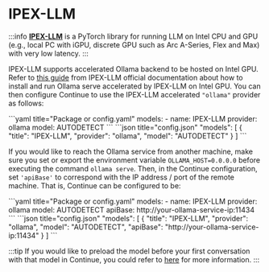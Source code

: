 
# IPEX-LLM

:::info
[**IPEX-LLM**](https://github.com/intel-analytics/ipex-llm) is a PyTorch library for running LLM on Intel CPU and GPU (e.g., local PC with iGPU, discrete GPU such as Arc A-Series, Flex and Max) with very low latency.
:::

IPEX-LLM supports accelerated Ollama backend to be hosted on Intel GPU. Refer to [this guide](https://ipex-llm.readthedocs.io/en/latest/doc/LLM/Quickstart/ollama_quickstart.html) from IPEX-LLM official documentation about how to install and run Ollama serve accelerated by IPEX-LLM on Intel GPU. You can then configure Continue to use the IPEX-LLM accelerated `"ollama"` provider as follows:

<Tabs groupId="config-example">
  <TabItem value="yaml" label="YAML">
  ```yaml title="Package or config.yaml"
  models:
    - name: IPEX-LLM
      provider: ollama
      model: AUTODETECT
  ```
  </TabItem>
  <TabItem value="json" label="JSON">
  ```json title="config.json"
    "models": [
      {
        "title": "IPEX-LLM",
        "provider": "ollama",
        "model": "AUTODETECT"
      }
    ]
  ```
  </TabItem>
</Tabs>

If you would like to reach the Ollama service from another machine, make sure you set or export the environment variable `OLLAMA_HOST=0.0.0.0` before executing the command `ollama serve`. Then, in the Continue configuration, set `'apiBase'` to correspond with the IP address / port of the remote machine. That is, Continue can be configured to be:

<Tabs groupId="config-example">
  <TabItem value="yaml" label="YAML">
  ```yaml title="Package or config.yaml"
  models:
    - name: IPEX-LLM
      provider: ollama
      model: AUTODETECT
      apiBase: http://your-ollama-service-ip:11434
  ```
  </TabItem>
  <TabItem value="json" label="JSON">
  ```json title="config.json"
    "models": [
      {
        "title": "IPEX-LLM",
        "provider": "ollama",
        "model": "AUTODETECT",
        "apiBase": "http://your-ollama-service-ip:11434"
      }
    ]
  ```
  </TabItem>
</Tabs>

:::tip
If you would like to preload the model before your first conversation with that model in Continue, you could refer to [here](https://ipex-llm.readthedocs.io/en/latest/doc/LLM/Quickstart/continue_quickstart.html#pull-and-prepare-the-model) for more information.
:::
